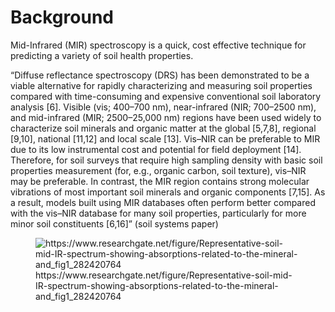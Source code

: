 # Background


Mid-Infrared (MIR) spectroscopy is a quick, cost effective technique for predicting a variety of soil health properties. 

"Diffuse reflectance spectroscopy (DRS) has been demonstrated to be a viable alternative for rapidly characterizing and measuring soil properties compared with time-consuming and expensive conventional soil laboratory analysis [6]. Visible (vis; 400–700 nm), near-infrared (NIR; 700–2500 nm), and mid-infrared (MIR; 2500–25,000 nm) regions have been used widely to characterize soil minerals and organic matter at the global [5,7,8], regional [9,10], national [11,12] and local scale [13]. Vis–NIR can be preferable to MIR due to its low instrumental cost and potential for field deployment [14]. Therefore, for soil surveys that require high sampling density with basic soil properties measurement (for, e.g., organic carbon, soil texture), vis–NIR may be preferable. In contrast, the MIR region contains strong molecular vibrations of most important soil minerals and organic components [7,15]. As a result, models built using MIR databases often perform better compared with the vis–NIR database for many soil properties, particularly for more minor soil constituents [6,16]" (soil systems paper)    

![https://www.researchgate.net/figure/Representative-soil-mid-IR-spectrum-showing-absorptions-related-to-the-mineral-and_fig1_282420764](./images/spectra_properties.png)

